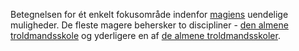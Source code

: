 {{title:Troldmandsskole}}
{{author:Laura Holmegaard}}
{{timestamp:2009-09-18T15:51:34Z}}
{{copyright:Troldmandsskole}}
Betegnelsen for ét enkelt fokusområde indenfor [[magi|magiens]] uendelige muligheder. De fleste magere behersker to discipliner - [[den almene troldmandsskole]] og yderligere en af [[de almene troldmandsskoler]].